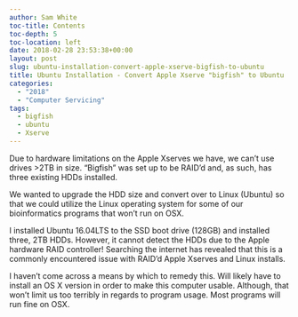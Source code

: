```yaml
---
author: Sam White
toc-title: Contents
toc-depth: 5
toc-location: left
date: 2018-02-28 23:53:38+00:00
layout: post
slug: ubuntu-installation-convert-apple-xserve-bigfish-to-ubuntu
title: Ubuntu Installation - Convert Apple Xserve "bigfish" to Ubuntu
categories:
  - "2018"
  - "Computer Servicing"
tags:
  - bigfish
  - ubuntu
  - Xserve
---
```


Due to hardware limitations on the Apple Xserves we have, we can't use drives >2TB in size. "Bigfish" was set up to be RAID'd and, as such, has three existing HDDs installed.

We wanted to upgrade the HDD size and convert over to Linux (Ubuntu) so that we could utilize the Linux operating system for some of our bioinformatics programs that won't run on OSX.

I installed Ubuntu 16.04LTS to the SSD boot drive (128GB) and installed three, 2TB HDDs. However, it cannot detect the HDDs due to the Apple hardware RAID controller! Searching the internet has revealed that this is a commonly encountered issue with RAID'd Apple Xserves and Linux installs.

I haven't come across a means by which to remedy this. Will likely have to install an OS X version in order to make this computer usable. Although, that won't limit us too terribly in regards to program usage. Most programs will run fine on OSX.
